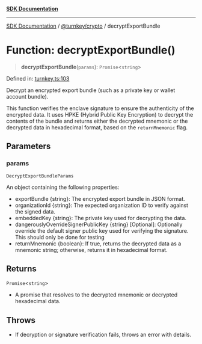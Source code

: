 [**SDK Documentation**](../../../README.mdx)

***

[SDK Documentation](../../../packages.mdx) / [@turnkey/crypto](../README.mdx) / decryptExportBundle

# Function: decryptExportBundle()

> **decryptExportBundle**(`params`): `Promise`\<`string`\>

Defined in: [turnkey.ts:103](https://github.com/tkhq/sdk/blob/fd49bfe86475c8603b3eb385aa101efa36fa32fc/packages/crypto/src/turnkey.ts#L103)

Decrypt an encrypted export bundle (such as a private key or wallet account bundle).

This function verifies the enclave signature to ensure the authenticity of the encrypted data.
It uses HPKE (Hybrid Public Key Encryption) to decrypt the contents of the bundle and returns
either the decrypted mnemonic or the decrypted data in hexadecimal format, based on the
`returnMnemonic` flag.

## Parameters

### params

`DecryptExportBundleParams`

An object containing the following properties:
  - exportBundle {string}: The encrypted export bundle in JSON format.
  - organizationId {string}: The expected organization ID to verify against the signed data.
  - embeddedKey {string}: The private key used for decrypting the data.
  - dangerouslyOverrideSignerPublicKey {string} [Optional]: Optionally override the default signer public key used for verifying the signature. This should only be done for testing
  - returnMnemonic {boolean}: If true, returns the decrypted data as a mnemonic string; otherwise, returns it in hexadecimal format.

## Returns

`Promise`\<`string`\>

- A promise that resolves to the decrypted mnemonic or decrypted hexadecimal data.

## Throws

- If decryption or signature verification fails, throws an error with details.
